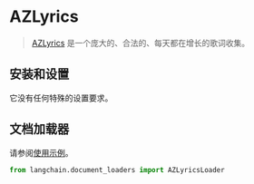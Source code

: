 # AZLyrics

>[AZLyrics](https://www.azlyrics.com/) 是一个庞大的、合法的、每天都在增长的歌词收集。

## 安装和设置

它没有任何特殊的设置要求。


## 文档加载器

请参阅[使用示例](/docs/modules/data_connection/document_loaders/integrations/azlyrics.html)。

```python
from langchain.document_loaders import AZLyricsLoader
```
